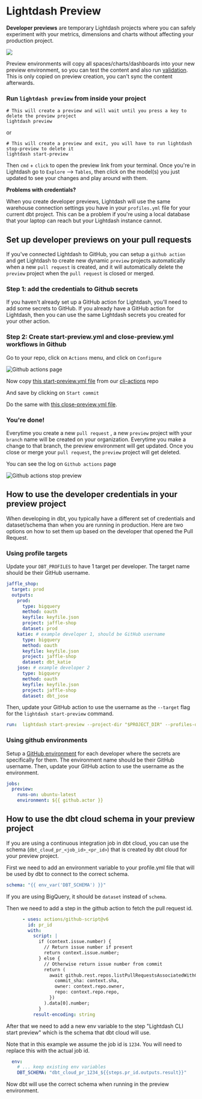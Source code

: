 
# Lightdash Preview

**Developer previews** are temporary Lightdash projects where you can safely experiment with your metrics, dimensions and charts 
without affecting your production project.

<a href="https://www.loom.com/share/fddc9adab0694f60a85d0a48d67469be">
    <img src="https://cdn.loom.com/sessions/thumbnails/fddc9adab0694f60a85d0a48d67469be-with-play.gif" />
</a>

Preview environments will copy all spaces/charts/dashboards into your new preview environment, so you can test the content 
and also run [validation](/guides/cli/how-to-use-lightdash-validate). This is only copied on preview creation, you can't sync the content afterwards. 


### Run `lightdash preview` from inside your project


```shell
# This will create a preview and will wait until you press a key to delete the preview project
lightdash preview
```

or 

```shell
# This will create a preview and exit, you will have to run lightdash stop-preview to delete it
lightdash start-preview 
```

Then `cmd` + `click` to open the preview link from your terminal. Once you're in Lightdash go to `Explore` --> `Tables`, then click on the model(s) you just updated to see your changes and play around with them.

**Problems with credentials?**

When you create developer previews, Lightdash will use the same warehouse connection settings you have in your 
`profiles.yml` file for your current dbt project. This can be a problem if you're using a local database that your 
laptop can reach but your Lightdash instance cannot.


## Set up developer previews on your pull requests

If you've connected Lightdash to GitHub, you can setup a `github action` and get Lightdash to create new dynamic `preview` projects automatically 
when a new `pull request` is created, and it will automatically delete the `preview` project when the `pull request` is closed or merged. 

### Step 1: add the credentials to Github secrets

If you haven't already set up a GitHub action for Lightdash, you'll need to add some secrets to GitHub. If you already have a GitHub action for Lightdash, then you can use the same Lightdash secrets you created for your other action. 

<GithubSecrets />

### Step 2: Create start-preview.yml and close-preview.yml workflows in Github

Go to your repo, click on `Actions` menu, and click on `Configure`

![Github actions page](./assets/github-actions.png)

Now copy [this start-preview.yml file](https://github.com/lightdash/cli-actions/blob/main/start-preview.yml) from our [cli-actions](https://github.com/lightdash/cli-actions) repo 

And save by clicking on `Start commit`

Do the same with [this close-preview.yml file](https://github.com/lightdash/cli-actions/blob/main/close-preview.yml).

### You're done! 

Everytime you create a new `pull request` , a new `preview` project with your `branch` name will be created on your organization.
Everytime you make a change to that branch, the preview environment will get updated. 
Once you close or merge your `pull request`, the `preview` project will get deleted. 

You can see the log on `Github actions` page

![Github actions stop preview](./assets/github-actions-stop.png)

## How to use the developer credentials in your preview project

When developing in dbt, you typically have a different set of credentials and dataset/schema than when you are running in production.
Here are two options on how to set them up based on the developer that opened the Pull Request.

### Using profile targets

Update your `DBT_PROFILES` to have 1 target per developer. The target name should be their GitHub username.

```yaml
jaffle_shop:
  target: prod
  outputs:
    prod:
      type: bigquery
      method: oauth
      keyfile: keyfile.json
      project: jaffle-shop
      dataset: prod
    katie: # example developer 1, should be GitHub username
      type: bigquery
      method: oauth
      keyfile: keyfile.json
      project: jaffle-shop
      dataset: dbt_katie
    jose: # example developer 2
      type: bigquery
      method: oauth
      keyfile: keyfile.json
      project: jaffle-shop
      dataset: dbt_jose
```

Then, update your GitHub action to use the username as the `--target` flag for the `lightdash start-preview` command.

```yaml
run:  lightdash start-preview --project-dir "$PROJECT_DIR" --profiles-dir . --name ${GITHUB_REF##*/} --target ${{ github.actor }}
```

### Using github environments

Setup a [GitHub environment](https://docs.github.com/en/actions/deployment/targeting-different-environments/using-environments-for-deployment) for each developer where the secrets are specifically for them. The environment name should be their GitHub username.
Then, update your GitHub action to use the username as the environment.

```yml
jobs:
  preview:
    runs-on: ubuntu-latest
    environment: ${{ github.actor }}
```

## How to use the dbt cloud schema in your preview project

If you are using a continuous integration job in dbt cloud, you can use the schema (`dbt_cloud_pr_<job_id>_<pr_id>`) that is created by dbt cloud for your preview project.

First we need to add an environment variable to your profile.yml file that will be used by dbt to connect to the correct schema.

```yaml
schema: "{{ env_var('DBT_SCHEMA') }}"
```

If you are using BigQuery, it should be `dataset` instead of `schema`.

Then we need to add a step in the github action to fetch the pull request id.

```yaml
      - uses: actions/github-script@v6
        id: pr_id
        with:
          script: |
            if (context.issue.number) {
              // Return issue number if present
              return context.issue.number;
            } else {
              // Otherwise return issue number from commit
              return (
                await github.rest.repos.listPullRequestsAssociatedWithCommit({
                  commit_sha: context.sha,
                  owner: context.repo.owner,
                  repo: context.repo.repo,
                })
              ).data[0].number;
            }
          result-encoding: string
```

After that we need to add a new env variable to the step "Lightdash CLI start preview" which is the schema that dbt cloud will use.

Note that in this example we assume the job id is `1234`. You will need to replace this with the actual job id.

```yaml
  env:
    # ... keep existing env variables
    DBT_SCHEMA: "dbt_cloud_pr_1234_${{steps.pr_id.outputs.result}}"
```

Now dbt will use the correct schema when running in the preview environment.